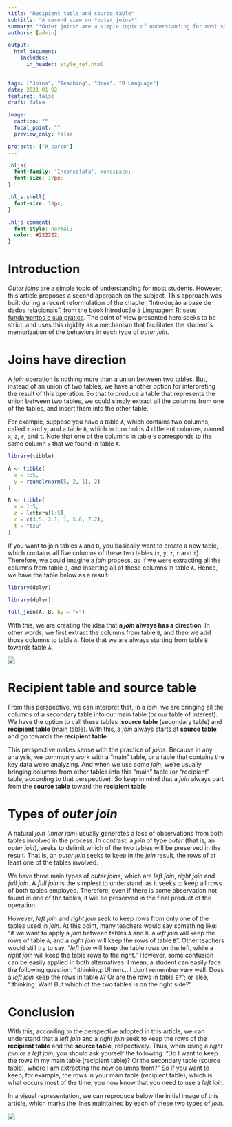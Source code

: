 ```yaml
---
title: "Recipient table and source table"
subtitle: "A second view on *outer joins*"
summary: "*Outer joins* are a simple topic of understanding for most students. However, difficulties can always arise amid the simplicity of the theme. Therefore, this article offers a second approach that can primarily facilitate the memorization of your students about what each type of *outer joins* does."
authors: [admin]

output:
  html_document:
    includes:
      in_header: style_ref.html
      

tags: ["Joins", "Teaching", "Book", "R Language"]
date: 2021-01-02
featured: false
draft: false

image:
  caption: ""
  focal_point: ""
  preview_only: false

projects: ["R_curso"]
---
```




```css
.hljs{
  font-family: 'Inconsolata', monospace;
  font-size: 17px;
}

.hljs.shell{
  font-size: 18px;
}

.hljs-comment{
  font-style: normal;
  color: #222222;
}
```


 

# Introduction

 

*Outer joins* are a simple topic of understanding for most students. However, this article proposes a second approach on the subject. This approach was built during a recent reformulation of the chapter "Introdução a base de dados relacionais", from the book [Introdução à Linguagem R: seus fundamentos e sua prática](https://pedro-faria.netlify.app/pt/publication/book/introducao_linguagem_r/). The point of view presented here seeks to be strict, and uses this rigidity as a mechanism that facilitates the student`s memorization of the behaviors in each type of *outer join*.

 

# Joins have direction

 

A *join* operation is nothing more than a union between two tables. But, instead of an union of two tables, we have another option for interpreting the result of this operation. So that to produce a table that represents the union between two tables, we could simply extract all the columns from one of the tables, and insert them into the other table.

 

For example, suppose you have a table `A`, which contains two columns, called `x` and `y`; and a table `B`, which in turn holds 4 different columns, named `x`, `z`, `r`, and `t`. Note that one of the columns in table `B` corresponds to the same column `x` that we found in table `A`.

 

```r
library(tibble)

A <- tibble(
  x = 1:5,
  y = round(rnorm(5, 2, 1), 2)
)

B <- tibble(
  x = 1:5,
  z = letters[1:5],
  r = c(3.5, 2.1, 1, 5.6, 7.2),
  t = "tzu"
)
```

 

 

If you want to join tables `A` and `B`, you basically want to create a new table, which contains all five columns of these two tables (`x`, `y`, `z`, `r` and `t`). Therefore, we could imagine a *join* process, as if we were extracting all the columns from table `B`, and inserting all of these columns in table `A`. Hence, we have the table below as a result:

 

```r
library(dplyr)
```
```r
library(dplyr)
```
```r
full_join(A, B, by = "x")
```

 

 

With this, we are creating the idea that **a *join* always has a direction**. In other words, we first extract the columns from table `B`, and then we add those columns to table `A`. Note that we are always starting from table `B` towards table `A`.

 ![](direcao.png)

 

# Recipient table and source table

 

From this perspective, we can interpret that, in a *join*, we are bringing all the columns of a secondary table into our main table (or our table of interest). We have the option to call these tables :**source table** (secondary table) and **recipient table** (main table). With this, a *join* always starts at **source table** and go towards the **recipient table**.

 

This perspective makes sense with the practice of *joins*. Because in any analysis, we commonly work with a "main" table, or a table that contains the key data we're analyzing. And when we use some *join*, we're usually bringing columns from other tables into this "main" table (or "recipient" table, according to that perspective). So keep in mind that a *join* always part from the **source table** toward the **recipient table**.

 

 

 

# Types of *outer join*

 

A natural *join* (*inner join*) usually generates a loss of observations from both tables involved in the process. In contrast, a *join* of type *outer* (that is, an *outer join*), seeks to delimit which of the two tables will be preserved in the result. That is, an *outer join* seeks to keep in the *join* result, the rows of at least one of the tables involved.

 

We have three main types of *outer joins*, which are *left join*, *right join* and *full join*. A *full join* is the simplest to understand, as it seeks to keep all rows of both tables employed. Therefore, even if there is some observation not found in one of the tables, it will be preserved in the final product of the operation.

 

However, *left join* and *right join* seek to keep rows from only one of the tables used in *join*. At this point, many teachers would say something like: "if we want to apply a *join* between tables `A` and `B`, a *left join* will keep the rows of table `A`, and a *right join* will keep the rows of table `B`". Other teachers would still try to say, "*left join* will keep the table rows on the left, while a *right join* will keep the table rows to the right." However, some confusion can be easily applied in both alternatives. I mean, a student can easily face the following question: ":thinking: Uhmm... I don't remember very well. Does a *left join* keep the rows in table `A`? Or are the rows in table `B`?"; or else, ":thinking: Wait! But which of the two tables is on the right side?"

 

# Conclusion

 

With this, according to the perspective adopted in this article, we can understand that a *left join* and a *right join* seek to keep the rows of the **recipient table** and the **source table**, respectively. Thus, when using a *right join* or a *left join*, you should ask yourself the following: "Do I want to keep the rows in my main table (recipient table)? Or the secondary table (source table), where I am extracting the new columns from?" So if you want to keep, for example, the rows in your main table (recipient table), which is what occurs most of the time, you now know that you need to use a *left join*.

 

In a visual representation, we can reproduce below the initial image of this article, which marks the lines maintained by each of these two types of *join*.

 
![](featured.png)
 

 
